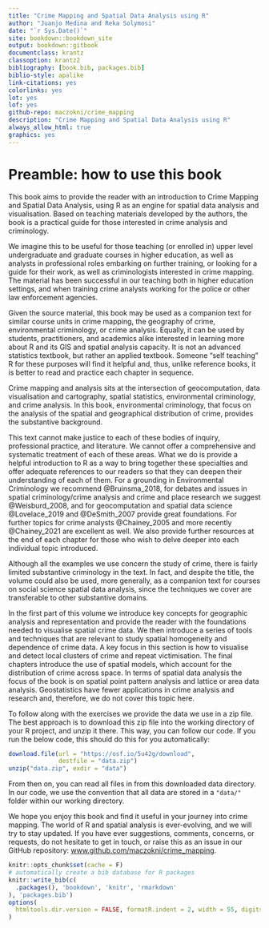 ```yaml
--- 
title: "Crime Mapping and Spatial Data Analysis using R"
author: "Juanjo Medina and Reka Solymosi"
date: "`r Sys.Date()`"
site: bookdown::bookdown_site
output: bookdown::gitbook
documentclass: krantz
classoption: krantz2
bibliography: [book.bib, packages.bib]
biblio-style: apalike
link-citations: yes
colorlinks: yes
lot: yes
lof: yes
github-repo: maczokni/crime_mapping
description: "Crime Mapping and Spatial Data Analysis using R"
always_allow_html: true
graphics: yes
---
```

# Preamble: how to use this book

This book aims to provide the reader with an introduction to Crime Mapping and Spatial Data Analysis, using R as an engine for spatial data analysis and visualisation. Based on teaching materials developed by the authors, the book is a practical guide for those interested in crime analysis and criminology.

We imagine this to be useful for those teaching (or enrolled in) upper level undergraduate and graduate courses in higher education, as well as analysts in professional roles embarking on further training, or looking for a guide for their work, as well as criminologists interested in crime mapping. The material has been successful in our teaching both in higher education settings, and when training crime analysts working for the police or other law enforcement agencies. 

Given the source material, this book may be used as a companion text for similar course units in crime mapping, the geography of crime, environmental criminology, or crime analysis. Equally, it can be used by students, practitioners, and academics alike interested in learning more about R and its GIS and spatial analysis capacity. It is not an advanced statistics textbook, but rather an applied textbook. Someone "self teaching" R for these purposes will find it helpful and, thus, unlike reference books, it is better to read and practice each chapter in sequence.

Crime mapping and analysis sits at the intersection of geocomputation, data visualisation and cartography, spatial statistics, environmental criminology, and crime analysis. In this book, environmental criminology, that focus on the analysis of the spatial and geographical distribution of crime, provides the substantive background. 

This text cannot make justice to each of these bodies of inquiry, professional practice, and literature. We cannot offer a comprehensive and systematic treatment of each of these areas. What we do is provide a helpful introduction to R as a way to bring together these specialties and offer adequate references to our readers so that they can deepen their understanding of each of them. For a grounding in Environmental Criminology we recommend @Bruinsma_2018, for debates and issues in spatial criminology/crime analysis and crime and place research we suggest @Weisburd_2008, and for geocomputation and spatial data science @Lovelace_2019 and @DeSmith_2007 provide great foundations. For further topics for crime analysts @Chainey_2005 and more recently @Chainey_2021 are excellent as well. We also provide further resources at the end of each chapter for those who wish to delve deeper into each individual topic introduced. 

Although all the examples we use concern the study of crime, there is fairly limited substantive criminology in the text. In fact, and despite the title, the volume could also be used, more generally, as a companion text for courses on social science spatial data analysis, since the techniques we cover are transferable to other substantive domains.

In the first part of this volume we introduce key concepts for geographic analysis and representation and provide the reader with the foundations needed to visualise spatial crime data. We then introduce a series of tools and techniques that are relevant to study spatial homogeneity and dependence of crime data. A key focus in this section is how to visualise and detect local clusters of crime and repeat victimisation. The final chapters introduce the use of spatial models, which account for the distribution of crime across space. In terms of spatial data analysis the focus of the book is on spatial point pattern analysis and lattice or area data analysis. Geostatistics have fewer applications in crime analysis and research and, therefore, we do not cover this topic here.

To follow along with the exercises we provide the data we use in a zip file. The best approach is to download this zip file into the working directory of your R project, and unzip it there. This way, you can follow our code. If you run the below code, this should do this for you automatically: 

```r

download.file(url = "https://osf.io/5u42g/download", 
              destfile = "data.zip")
unzip("data.zip", exdir = "data")

```


From then on, you can read all files in from this downloaded data directory. In our code, we use the convention that all data are stored in a `"data/"` folder within our working directory. 

We hope you enjoy this book and find it useful in your journey into crime mapping. The world of R and spatial analysis is ever-evolving, and we will try to stay updated. If you have ever suggestions, comments, concerns, or requests, do not hesitate to get in touch, or raise this as an issue in our GitHub repository: [www.github.com/maczokni/crime_mapping](https://github.com/maczokni/crime_mapping).


```r
knitr::opts_chunk$set(cache = F)
# automatically create a bib database for R packages
knitr::write_bib(c(
  .packages(), 'bookdown', 'knitr', 'rmarkdown'
), 'packages.bib')
options(
  htmltools.dir.version = FALSE, formatR.indent = 2, width = 55, digits = 4
)
```
